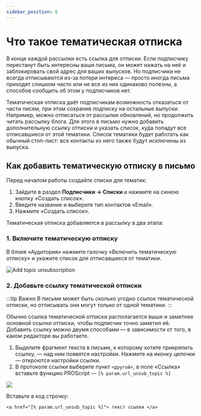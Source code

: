```yaml
---
sidebar_position: 8
---
```


# Что такое тематическая отписка
В конце каждой рассылки есть ссылка для отписки. Если подписчику перестанут быть интересны ваши письма, он может нажать на неё и заблокировать свой адрес для ваших выпусков. Но подписчики не всегда отписываются из-за потери интереса — просто иногда письма приходят слишком часто или не все из них одинаково полезны, а способов сообщить об этом у подписчиков нет.

Тематическая отписка даёт подписчикам возможность отказаться от части писем, при этом сохранив подписку на остальные выпуски. Например, можно отписаться от рассылки обновлений, но продолжить читать рассылку блога. Для этого в письмо нужно добавить дополнительную ссылку отписки и указать список, куда попадут все отписавшиеся от этой тематики. Список тематики будет работать как обычный стоп-лист: все контакты из него также будут исключены из выпуска.

## Как добавить тематическую отписку в письмо
Перед началом работы создайте списки для тематик:
1. Зайдите в раздел **Подписчики → Списки** и нажмите на синюю кнопку «Создать список».
2. Введите название и выберите тип контактов «Email».
3. Нажмите «Создать список».

Тематическая отписка добавляется в рассылку в два этапа:

### 1. Включите тематическую отписку
В блоке «Аудитория» нажмите галочку «Включить тематическую отписку» и укажите список для отписавшихся от тематики.

![Add topic unsubscription](/img/email-campaigns/create-your-campaign/unsubscribe-from-topic/add-topic-unsubscription.gif) <br/>

### 2. Добавьте ссылку тематической отписки
:::tip Важно
В письме может быть сколько угодно ссылок тематической отписки, но отписывать они могут только от одной тематики.
:::

Обычно ссылка тематической отписки располагается выше и заметнее основной ссылки отписки, чтобы подписчик точно заметил её. Добавить ссылку можно двумя способами — в зависимости от того, в каком редакторе вы работаете.

<Tabs>
<TabItem value="key1" label="В блочном редакторе" default>

1. Выделите фрагмент текста в письме, к которому хотите прикрепить ссылку, — над ним появятся настройки. Нажмите на иконку цепочки — откроются настройки ссылки.
2. В протоколе ссылки выберите пункт ```<другой>```, в поле «Ссылка» вставьте функцию PROScript — ```[% param.url_unsub_topic %]``` <br/>
<img src={unsubscribeInTheNew} />

</TabItem>
<TabItem value="key2" label="В HTML-редакторе">

Вставьте в код строчку:<br/>
```
<a href="[% param.url_unsub_topic %]"> текст ссылки </a>
```

</TabItem>
</Tabs>